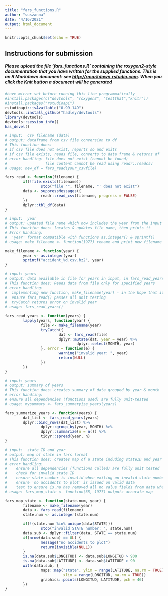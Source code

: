 ```yaml
---
title: "fars_functions.R"
author: "suszanna"
date: "4/16/2021"
output: html_document
---
```


```r
knitr::opts_chunk$set(echo = TRUE)
```

## Instructions for submission
##### Please upload the file 'fars_functions.R' containing the roxygen2-style documentation that you have written for the supplied functions. This is an R Markdown document: see <http://rmarkdown.rstudio.com>.  When you click the **Knit** button a document will be generated 
```r
#have mirror set before running this line programmatically
#install.packages(c("devtools", "roxygen2", "testthat","knitr"))
#install.packages("rstudioapi")
rstudioapi::isAvailable("0.99.149")
devtools::install_github("hadley/devtools")
library(devtools)
devtools::session_info()
has_devel()
```


```r
# input:  csv filename (data)
# output: dataframe from csv file conversion to df
# This function does: 
# if csv file does not exist, reports so and exits
# if csv file exists, reads file, converts to data frame & returns df
# error handling: file does not exist (cannot be found)
#                 file content cannot be read using readr::readcsv
# usage: new_df = fars_read(your_csvfile)

fars_read <- function(filename) {
        if(!file.exists(filename))
                stop("file '", filename, "' does not exist")
        data <- suppressMessages({
                readr::read_csv(filename, progress = FALSE)
        })
        dplyr::tbl_df(data)
}
```

```r
# input:  year
# output: updated file name which now includes the year from the input
# This function does: locates & updates file name, then prints it
# Error handling: 
#  'year' format compatible with functions as.integer() & sprintf()
# usage: make_filename <- function(1977) rename and print new filename

make_filename <- function(year) {
        year <- as.integer(year)
        sprintf("accident_%d.csv.bz2", year)
}
```

```r
# input: years
# output: data available in file for years in input, in fars_read_years
# This function does: Reads data from file only for specified years
# error handling: 
#  implementing new function, make_filename(year) - in the hope that it #  has been debugged & is working as intended.
#  ensure fars_read() passes all unit testing
#  tryCatch returns error on invalid year
# usage: fars_read_years()

fars_read_years <- function(years) {
        lapply(years, function(year) {
                file <- make_filename(year)
                tryCatch({
                        dat <- fars_read(file)
                        dplyr::mutate(dat, year = year) %>% 
                                dplyr::select(MONTH, year)
                }, error = function(e) {
                        warning("invalid year: ", year)
                        return(NULL)
                })
        })
}
```

```r
# input: years
# output: summary of years
# This function does: creates summary of data grouped by year & month
# error handling: 
# ensure all dependencies (functions used) are fully unit-tested
# usage: mysummary <- fars_summaryize_years(years)

fars_summarize_years <- function(years) {
        dat_list <- fars_read_years(years)
        dplyr::bind_rows(dat_list) %>% 
                dplyr::group_by(year, MONTH) %>% 
                dplyr::summarize(n = n()) %>%
                tidyr::spread(year, n)
}
```

```r
# input:  state ID and year
# output: map of state in fars format
# This function does: creates map of a state induding stateID and year
# error handling: 
#    ensure all dependencies (functions called) are fully unit tested
#    check for invalid state ID
#    ensure state number is invalid when exiting on invalid state number
#    ensure 'no accidents to plot' is issued on valid data
#    test to ensure is.na has removed all no value fields from data when #      map is drawn
# usage: fars_map_state <- function(35, 1977) outputs accurate map

fars_map_state <- function(state.num, year) {
        filename <- make_filename(year)
        data <- fars_read(filename)
        state.num <- as.integer(state.num)

        if(!(state.num %in% unique(data$STATE)))
                stop("invalid STATE number: ", state.num)
        data.sub <- dplyr::filter(data, STATE == state.num)
        if(nrow(data.sub) == 0L) {
                message("no accidents to plot")
                return(invisible(NULL))
        }
        is.na(data.sub$LONGITUD) <- data.sub$LONGITUD > 900
        is.na(data.sub$LATITUDE) <- data.sub$LATITUDE > 90
        with(data.sub, {
                maps::map("state", ylim = range(LATITUDE, na.rm = TRUE),
                          xlim = range(LONGITUD, na.rm = TRUE))
                graphics::points(LONGITUD, LATITUDE, pch = 46)
        })
}
```

